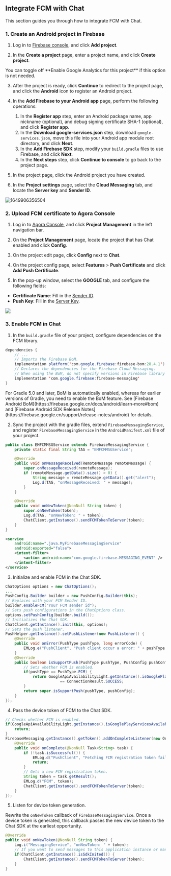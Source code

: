 <PlatformWrapper platform="android">

## Integrate FCM with Chat

This section guides you through how to integrate FCM with Chat.

### 1. Create an Android project in Firebase

1. Log in to [Firebase console](https://console.firebase.google.com/), and click **Add project**.

2. In the **Create a project** page, enter a project name, and click **Create project**.

<div class="alert note">You can toggle off **Enable Google Analytics for this project** if this option is not needed.</div>

3. After the project is ready, click **Continue** to redirect to the project page, and click the **Android** icon to register an Android project.

4. In the **Add Firebase to your Android app** page, perform the following operations:
    1. In the **Register app** step, enter an Android package name, app nickname (optional), and debug signing certificate SHA-1 (optional), and click **Register app**.
    2. In the **Download google-services.json** step, download `google-services.json`, move this file into your Android app module root directory, and click **Next**.
    3. In the **Add Firebase SDK** step, modify your `build.gradle` files to use Firebase, and click **Next**.
    4. In the **Next steps** step, click **Continue to console** to go back to the project page.

5. In the project page, click the Android project you have created.

6. In the **Project settings** page, select the **Cloud Messaging** tab, and locate the **Server key** and **Sender ID**.<a name="token"></a>

![1649906356504](https://web-cdn.agora.io/docs-files/1649906356504)

### 2. Upload FCM certificate to Agora Console

1. Log in to [Agora Console](https://console.agora.io/), and click **Project Management** in the left navigation bar.

2. On the **Project Management** page, locate the project that has Chat enabled and click **Config**.

3. On the project edit page, click **Config** next to **Chat**.

4. On the project config page, select **Features** > **Push Certificate** and click **Add Push Certificate**.

5. In the pop-up window, select the **GOOGLE** tab, and configure the following fields:
  - **Certificate Name**: Fill in the [Sender ID](#token).
  - **Push Key**: Fill in the [Server Key](#token).

<img src="https://web-cdn.agora.io/docs-files/1658462250450" />

### 3. Enable FCM in Chat

1. In the `build.gradle` file of your project, configure dependencies on the FCM library. <a name="integrate"> </a>

```java
dependencies {
    // ...
    // Imports the Firebase BoM.
    implementation platform('com.google.firebase:firebase-bom:28.4.1')
    // Declares the dependencies for the Firebase Cloud Messaging.
    // When using the BoM, do not specify versions in Firebase library dependencies.
    implementation 'com.google.firebase:firebase-messaging'
}
```
<div class="alert note"> For Gradle 5.0 and later, BoM is automatically enabled, whereas for earlier versions of Gradle, you need to enable the BoM feature. See [Firebase Android BoM](https://firebase.google.cn/docs/android/learn-more#bom) and [Firebase Android SDK Release Notes](https://firebase.google.cn/support/release-notes/android) for details.</div>

2. Sync the project with the gradle files, extend `FirebaseMessagingService`, and register `FirebaseMessagingService` in the `AndroidManifest.xml` file of your project.

```java
public class EMFCMMSGService extends FirebaseMessagingService {
    private static final String TAG = "EMFCMMSGService";

    @Override
    public void onMessageReceived(RemoteMessage remoteMessage) {
        super.onMessageReceived(remoteMessage);
        if (remoteMessage.getData().size() > 0) {
            String message = remoteMessage.getData().get("alert");
            Log.d(TAG, "onMessageReceived: " + message);
        }
    }

    @Override
    public void onNewToken(@NonNull String token) {
        super.onNewToken(token);
        Log.d(TAG, "onNewToken: " + token);
        ChatClient.getInstance().sendFCMTokenToServer(token);
    }
}
```

```xml
<service
    android:name=".java.MyFirebaseMessagingService"
    android:exported="false">
    <intent-filter>
        <action android:name="com.google.firebase.MESSAGING_EVENT" />
    </intent-filter>
</service>
```

3. Initialize and enable FCM in the Chat SDK.
```java
ChatOptions options = new ChatOptions();
...
PushConfig.Builder builder = new PushConfig.Builder(this);
// Replaces with your FCM Sender ID.
builder.enableFCM("Your FCM sender id");
// Sets push configurations in the ChatOptions class.
options.setPushConfig(builder.build());
// Initializes the Chat SDK.
ChatClient.getInstance().init(this, options);
// Sets the push listener.
PushHelper.getInstance().setPushListener(new PushListener() {
    @Override
    public void onError(PushType pushType, long errorCode) {
        EMLog.e("PushClient", "Push client occur a error: " + pushType + " - " + errorCode);
    }
    @Override
    public boolean isSupportPush(PushType pushType, PushConfig pushConfig) {
        // Sets whether FCM is enabled.
        if(pushType == PushType.FCM) {
            return GoogleApiAvailabilityLight.getInstance().isGooglePlayServicesAvailable(MainActivity.this)
                        == ConnectionResult.SUCCESS;
        }
        return super.isSupportPush(pushType, pushConfig);
    }
});
```

4. Pass the device token of FCM to the Chat SDK.

```java
// Checks whether FCM is enabled.
if(GoogleApiAvailabilityLight.getInstance().isGooglePlayServicesAvailable(MainActivity.this) == ConnectionResult.SUCCESS) {
    return;
}
FirebaseMessaging.getInstance().getToken().addOnCompleteListener(new OnCompleteListener<String>() {
    @Override
    public void onComplete(@NonNull Task<String> task) {
        if (!task.isSuccessful()) {
            EMLog.d("PushClient", "Fetching FCM registration token failed:"+task.getException());
            return;
        }
        // Gets a new FCM registration token.
        String token = task.getResult();
        EMLog.d("FCM", token);
        ChatClient.getInstance().sendFCMTokenToServer(token);
    }
});
```

5. Listen for device token generation.

Rewrite the `onNewToken` callback of `FirebaseMessagingService`. Once a device token is generated, this callback passes the new device token to the Chat SDK at the earliest opportunity.

```java
@Override
public void onNewToken(@NonNull String token) {
    Log.i("MessagingService", "onNewToken: " + token);
    // If you want to send messages to this application instance or manage the subscriptions of this app on the server side, send the FCM registration token to your app server.
    if(ChatClient.getInstance().isSdkInited()) {
        ChatClient.getInstance().sendFCMTokenToServer(token);
    }
}
```

</PlatformWrapper>
